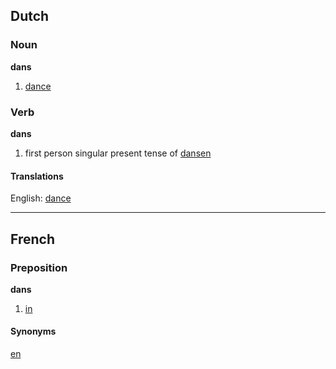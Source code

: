 ==Dutch==
===Noun===
'''dans'''

# [[dance]]

===Verb===
'''dans'''

#first person singular present tense of [[dansen]]

====Translations====
English: [[dance]]

----

==French==
===Preposition===
'''dans'''

# [[in]]

====Synonyms====
[[en]]